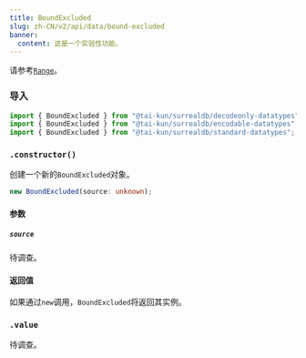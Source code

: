 ```yaml
---
title: BoundExcluded
slug: zh-CN/v2/api/data/bound-excluded
banner:
  content: 这是一个实验性功能。
---
```



请参考[`Range`](/v2/api/data/range)。

### 导入

```ts
import { BoundExcluded } from "@tai-kun/surrealdb/decodeonly-datatypes";
import { BoundExcluded } from "@tai-kun/surrealdb/encodable-datatypes";
import { BoundExcluded } from "@tai-kun/surrealdb/standard-datatypes";
```

### `.constructor()`

创建一个新的`BoundExcluded`对象。

```ts
new BoundExcluded(source: unknown);
```

#### 参数

##### `source`

待调查。

#### 返回值

如果通过`new`调用，`BoundExcluded`将返回其实例。

### `.value` <Badge variant="instance" /><Badge variant="property" /><Badge variant="decodeonly" />

待调查。
